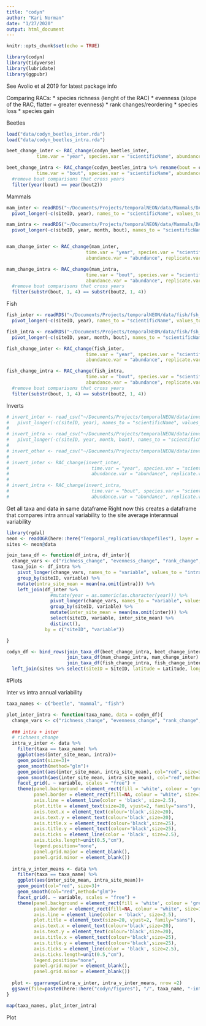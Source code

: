 ```yaml
---
title: "codyn"
author: "Kari Norman"
date: "1/27/2020"
output: html_document
---
```


```r
knitr::opts_chunk$set(echo = TRUE)
```

```r
library(codyn)
library(tidyverse) 
library(lubridate)
library(ggpubr)
```

See Avolio et al 2019 for latest package info

Comparing RACs:
* species richness (lenght of the RAC) 
* evenness (slope of the RAC, flatter = greater evenness)
* rank changes/reordering
* species loss
* species gain

Beetles
```r
load("data/codyn_beetles_inter.rda")
load("data/codyn_beetles_intra.rda")

beet_change_inter <- RAC_change(codyn_beetles_inter, 
           time.var = "year", species.var = "scientificName", abundance.var = "cpue", replicate.var = "siteID")

beet_change_intra <- RAC_change(codyn_beetles_intra %>% rename(bout = collectDate),
           time.var = "bout", species.var = "scientificName", abundance.var = "cpue", replicate.var = "siteID") %>%
  #remove bout comparisons that cross years
  filter(year(bout) == year(bout2))
```

Mammals
```r
mam_inter <- readRDS("~/Documents/Projects/temporalNEON/data/Mammals/DATA_mammals_abs-abund-inter.rds") %>%
  pivot_longer(-c(siteID, year), names_to = "scientificName", values_to = "abundance")

mam_intra <- readRDS("~/Documents/Projects/temporalNEON/data/Mammals/DATA_mammals_abs-abund-intra.rds") %>%
  pivot_longer(-c(siteID, year, month, bout), names_to = "scientificName", values_to = "abundance")


mam_change_inter <- RAC_change(mam_inter, 
                             time.var = "year", species.var = "scientificName",
                             abundance.var = "abundance", replicate.var = "siteID")

mam_change_intra <- RAC_change(mam_intra, 
                             time.var = "bout", species.var = "scientificName",
                             abundance.var = "abundance", replicate.var = "siteID") %>%
  #remove bout comparisons that cross years
  filter(substr(bout, 1, 4) == substr(bout2, 1, 4))
```

Fish
```r
fish_inter <- readRDS("~/Documents/Projects/temporalNEON/data/fish/fsh_BAT_inter.rds") %>%
  pivot_longer(-c(siteID, year), names_to = "scientificName", values_to = "abundance")

fish_intra <- readRDS("~/Documents/Projects/temporalNEON/data/fish/fsh_BAT_intra.rds") %>%
  pivot_longer(-c(siteID, year, month, bout), names_to = "scientificName", values_to = "abundance")

fish_change_inter <- RAC_change(fish_inter, 
                             time.var = "year", species.var = "scientificName",
                             abundance.var = "abundance", replicate.var = "siteID")

fish_change_intra <- RAC_change(fish_intra, 
                             time.var = "bout", species.var = "scientificName",
                             abundance.var = "abundance", replicate.var = "siteID") %>%
  #remove bout comparisons that cross years
  filter(substr(bout, 1, 4) == substr(bout2, 1, 4))
```

Inverts
```r
# invert_inter <- read_csv("~/Documents/Projects/temporalNEON/data/inverts/inverts_table_abundance_year_BAT.csv") %>%
#   pivot_longer(-c(siteID, year), names_to = "scientificName", values_to = "abundance")
# 
# invert_intra <- read_csv("~/Documents/Projects/temporalNEON/data/inverts/inverts_table_abundance_month_BAT.csv") %>%
#   pivot_longer(-c(siteID, year, month, bout), names_to = "scientificName", values_to = "abundance")
# 
# invert_other <- read_csv("~/Documents/Projects/temporalNEON/data/inverts/inverts_table_abundance_codyn.csv")
# 
# invert_inter <- RAC_change(invert_inter, 
#                              time.var = "year", species.var = "scientificName",
#                              abundance.var = "abundance", replicate.var = "siteID")
# 
# invert_intra <- RAC_change(invert_intra, 
#                              time.var = "bout", species.var = "scientificName",
#                              abundance.var = "abundance", replicate.var = "siteID")
```

Get all taxa and data in same dataframe
Right now this creates a dataframe that compares intra annual variability to the site average interannual variability
```r
library(rgdal)
neon <- readOGR(here::here("Temporal_replication/shapefiles"), layer = "NEON_Field_Sites")
sites <- neon@data

join_taxa_df <- function(df_intra, df_inter){
  change_vars <- c("richness_change", "evenness_change", "rank_change", "gains", "losses")
  taxa_join <- df_intra %>%
    pivot_longer(change_vars, names_to = "variable", values_to = "intra") %>% 
    group_by(siteID, variable) %>%
    mutate(intra_site_mean = mean(na.omit(intra))) %>%
    left_join(df_inter %>% 
                #mutate(year = as.numeric(as.character(year))) %>%
                pivot_longer(change_vars, names_to = "variable", values_to = "inter") %>%
                group_by(siteID, variable) %>% 
                mutate(inter_site_mean = mean(na.omit(inter))) %>%
                select(siteID, variable, inter_site_mean) %>%
                distinct(), 
              by = c("siteID", "variable"))

}

codyn_df <- bind_rows(join_taxa_df(beet_change_intra, beet_change_inter) %>% mutate(taxa = "beetle"),
                      join_taxa_df(mam_change_intra, mam_change_inter) %>% mutate(taxa = "mammal"),
                      join_taxa_df(fish_change_intra, fish_change_inter) %>% mutate(taxa = "fish")) %>%
  left_join(sites %>% select(siteID = SiteID, latitude = Latitude, longitude = Longitude), by = "siteID")
```

#Plots 

Inter vs intra annual variability
```r
taxa_names <- c("beetle", "mammal", "fish")

plot_inter_intra <- function(taxa_name, data = codyn_df){
  change_vars <- c("richness_change", "evenness_change", "rank_change", "gains", "losses")
  
  ### intra + inter
  # richness_change
  intra_v_inter <- data %>%
    filter(taxa == taxa_name) %>%
    ggplot(aes(inter_site_mean, intra))+
    geom_point(size=3)+
    geom_smooth(method="glm")+
    geom_point(aes(inter_site_mean, intra_site_mean), col="red", size=3)+
    geom_smooth(aes(inter_site_mean, intra_site_mean), col="red",method="glm")+
    facet_grid(. ~ variable, scales = "free") +
    theme(panel.background = element_rect(fill = 'white', colour = 'grey85'),
          panel.border = element_rect(fill=NA, colour = "white", size=1),
          axis.line = element_line(color = 'black', size=2.5),
          plot.title = element_text(size=20, vjust=2, family="sans"),
          axis.text.x = element_text(colour='black',size=20),
          axis.text.y = element_text(colour='black',size=20),
          axis.title.x = element_text(colour='black',size=25),
          axis.title.y = element_text(colour='black',size=25),
          axis.ticks = element_line(color = 'black', size=2.5),
          axis.ticks.length=unit(0.5,"cm"),
          legend.position="none",
          panel.grid.major = element_blank(),
          panel.grid.minor = element_blank())
  
  intra_v_inter_means <- data %>%
    filter(taxa == taxa_name) %>%
    ggplot(aes(inter_site_mean, intra_site_mean))+
    geom_point(col="red", size=3)+
    geom_smooth(col="red",method="glm")+
    facet_grid(. ~ variable, scales = "free") +
    theme(panel.background = element_rect(fill = 'white', colour = 'grey85'),
          panel.border = element_rect(fill=NA, colour = "white", size=1),
          axis.line = element_line(color = 'black', size=2.5),
          plot.title = element_text(size=20, vjust=2, family="sans"),
          axis.text.x = element_text(colour='black',size=20),
          axis.text.y = element_text(colour='black',size=20),
          axis.title.x = element_text(colour='black',size=25),
          axis.title.y = element_text(colour='black',size=25),
          axis.ticks = element_line(color = 'black', size=2.5),
          axis.ticks.length=unit(0.5,"cm"),
          legend.position="none",
          panel.grid.major = element_blank(),
          panel.grid.minor = element_blank())
  
  plot <- ggarrange(intra_v_inter, intra_v_inter_means, nrow =2)
  ggsave(file=paste0(here::here("codyn/figures"), "/", taxa_name, "-intra-inter.jpeg"), plot, width=30,height=10, dpi=300)
}

map(taxa_names, plot_inter_intra)
```

Plot 
